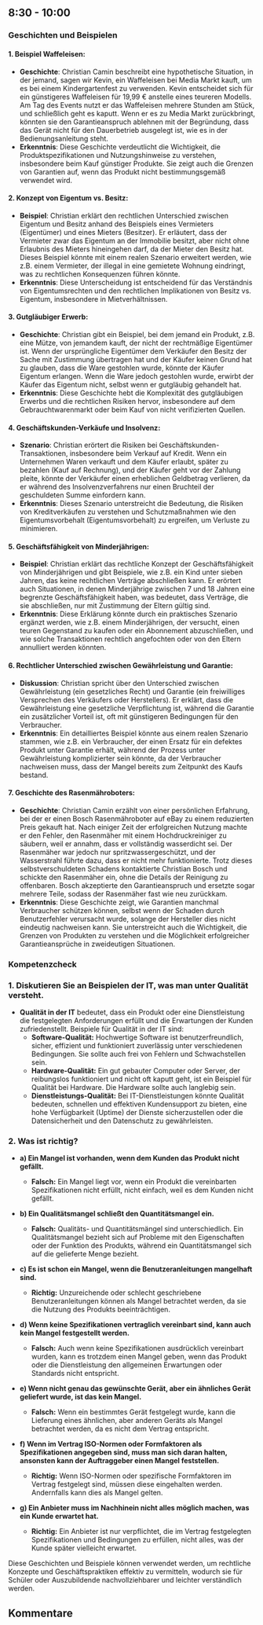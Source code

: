 ## 8:30 - 10:00

### Geschichten und Beispielen

#### 1. **Beispiel Waffeleisen**:

- **Geschichte**: Christian Camin beschreibt eine hypothetische Situation, in der jemand, sagen wir Kevin, ein Waffeleisen bei Media Markt kauft, um es bei einem Kindergartenfest zu verwenden. Kevin entscheidet sich für ein günstigeres Waffeleisen für 19,99 € anstelle eines teureren Modells. Am Tag des Events nutzt er das Waffeleisen mehrere Stunden am Stück, und schließlich geht es kaputt. Wenn er es zu Media Markt zurückbringt, könnten sie den Garantieanspruch ablehnen mit der Begründung, dass das Gerät nicht für den Dauerbetrieb ausgelegt ist, wie es in der Bedienungsanleitung steht.
- **Erkenntnis**: Diese Geschichte verdeutlicht die Wichtigkeit, die Produktspezifikationen und Nutzungshinweise zu verstehen, insbesondere beim Kauf günstiger Produkte. Sie zeigt auch die Grenzen von Garantien auf, wenn das Produkt nicht bestimmungsgemäß verwendet wird.

#### 2. **Konzept von Eigentum vs. Besitz**:

- **Beispiel**: Christian erklärt den rechtlichen Unterschied zwischen Eigentum und Besitz anhand des Beispiels eines Vermieters (Eigentümer) und eines Mieters (Besitzer). Er erläutert, dass der Vermieter zwar das Eigentum an der Immobilie besitzt, aber nicht ohne Erlaubnis des Mieters hineingehen darf, da der Mieter den Besitz hat. Dieses Beispiel könnte mit einem realen Szenario erweitert werden, wie z.B. einem Vermieter, der illegal in eine gemietete Wohnung eindringt, was zu rechtlichen Konsequenzen führen könnte.
- **Erkenntnis**: Diese Unterscheidung ist entscheidend für das Verständnis von Eigentumsrechten und den rechtlichen Implikationen von Besitz vs. Eigentum, insbesondere in Mietverhältnissen.

#### 3. **Gutgläubiger Erwerb**:

- **Geschichte**: Christian gibt ein Beispiel, bei dem jemand ein Produkt, z.B. eine Mütze, von jemandem kauft, der nicht der rechtmäßige Eigentümer ist. Wenn der ursprüngliche Eigentümer dem Verkäufer den Besitz der Sache mit Zustimmung übertragen hat und der Käufer keinen Grund hat zu glauben, dass die Ware gestohlen wurde, könnte der Käufer Eigentum erlangen. Wenn die Ware jedoch gestohlen wurde, erwirbt der Käufer das Eigentum nicht, selbst wenn er gutgläubig gehandelt hat.
- **Erkenntnis**: Diese Geschichte hebt die Komplexität des gutgläubigen Erwerbs und die rechtlichen Risiken hervor, insbesondere auf dem Gebrauchtwarenmarkt oder beim Kauf von nicht verifizierten Quellen.

#### 4. **Geschäftskunden-Verkäufe und Insolvenz**:

- **Szenario**: Christian erörtert die Risiken bei Geschäftskunden-Transaktionen, insbesondere beim Verkauf auf Kredit. Wenn ein Unternehmen Waren verkauft und dem Käufer erlaubt, später zu bezahlen (Kauf auf Rechnung), und der Käufer geht vor der Zahlung pleite, könnte der Verkäufer einen erheblichen Geldbetrag verlieren, da er während des Insolvenzverfahrens nur einen Bruchteil der geschuldeten Summe einfordern kann.
- **Erkenntnis**: Dieses Szenario unterstreicht die Bedeutung, die Risiken von Kreditverkäufen zu verstehen und Schutzmaßnahmen wie den Eigentumsvorbehalt (Eigentumsvorbehalt) zu ergreifen, um Verluste zu minimieren.

#### 5. **Geschäftsfähigkeit von Minderjährigen**:

- **Beispiel**: Christian erklärt das rechtliche Konzept der Geschäftsfähigkeit von Minderjährigen und gibt Beispiele, wie z.B. ein Kind unter sieben Jahren, das keine rechtlichen Verträge abschließen kann. Er erörtert auch Situationen, in denen Minderjährige zwischen 7 und 18 Jahren eine begrenzte Geschäftsfähigkeit haben, was bedeutet, dass Verträge, die sie abschließen, nur mit Zustimmung der Eltern gültig sind.
- **Erkenntnis**: Diese Erklärung könnte durch ein praktisches Szenario ergänzt werden, wie z.B. einem Minderjährigen, der versucht, einen teuren Gegenstand zu kaufen oder ein Abonnement abzuschließen, und wie solche Transaktionen rechtlich angefochten oder von den Eltern annulliert werden könnten.

#### 6. **Rechtlicher Unterschied zwischen Gewährleistung und Garantie**:

- **Diskussion**: Christian spricht über den Unterschied zwischen Gewährleistung (ein gesetzliches Recht) und Garantie (ein freiwilliges Versprechen des Verkäufers oder Herstellers). Er erklärt, dass die Gewährleistung eine gesetzliche Verpflichtung ist, während die Garantie ein zusätzlicher Vorteil ist, oft mit günstigeren Bedingungen für den Verbraucher.
- **Erkenntnis**: Ein detailliertes Beispiel könnte aus einem realen Szenario stammen, wie z.B. ein Verbraucher, der einen Ersatz für ein defektes Produkt unter Garantie erhält, während der Prozess unter Gewährleistung komplizierter sein könnte, da der Verbraucher nachweisen muss, dass der Mangel bereits zum Zeitpunkt des Kaufs bestand.

#### 7. **Geschichte des Rasenmähroboters**:

- **Geschichte**: Christian Camin erzählt von einer persönlichen Erfahrung, bei der er einen Bosch Rasenmähroboter auf eBay zu einem reduzierten Preis gekauft hat. Nach einiger Zeit der erfolgreichen Nutzung machte er den Fehler, den Rasenmäher mit einem Hochdruckreiniger zu säubern, weil er annahm, dass er vollständig wasserdicht sei. Der Rasenmäher war jedoch nur spritzwassergeschützt, und der Wasserstrahl führte dazu, dass er nicht mehr funktionierte. Trotz dieses selbstverschuldeten Schadens kontaktierte Christian Bosch und schickte den Rasenmäher ein, ohne die Details der Reinigung zu offenbaren. Bosch akzeptierte den Garantieanspruch und ersetzte sogar mehrere Teile, sodass der Rasenmäher fast wie neu zurückkam.
- **Erkenntnis**: Diese Geschichte zeigt, wie Garantien manchmal Verbraucher schützen können, selbst wenn der Schaden durch Benutzerfehler verursacht wurde, solange der Hersteller dies nicht eindeutig nachweisen kann. Sie unterstreicht auch die Wichtigkeit, die Grenzen von Produkten zu verstehen und die Möglichkeit erfolgreicher Garantieansprüche in zweideutigen Situationen.

### Kompetenzcheck

### 1. **Diskutieren Sie an Beispielen der IT, was man unter Qualität versteht.**

- **Qualität in der IT** bedeutet, dass ein Produkt oder eine Dienstleistung die festgelegten Anforderungen erfüllt und die Erwartungen der Kunden zufriedenstellt. Beispiele für Qualität in der IT sind:
  - **Software-Qualität:** Hochwertige Software ist benutzerfreundlich, sicher, effizient und funktioniert zuverlässig unter verschiedenen Bedingungen. Sie sollte auch frei von Fehlern und Schwachstellen sein.
  - **Hardware-Qualität:** Ein gut gebauter Computer oder Server, der reibungslos funktioniert und nicht oft kaputt geht, ist ein Beispiel für Qualität bei Hardware. Die Hardware sollte auch langlebig sein.
  - **Dienstleistungs-Qualität:** Bei IT-Dienstleistungen könnte Qualität bedeuten, schnellen und effektiven Kundensupport zu bieten, eine hohe Verfügbarkeit (Uptime) der Dienste sicherzustellen oder die Datensicherheit und den Datenschutz zu gewährleisten.

### 2. **Was ist richtig?**

- **a) Ein Mangel ist vorhanden, wenn dem Kunden das Produkt nicht gefällt.**

  - **Falsch:** Ein Mangel liegt vor, wenn ein Produkt die vereinbarten Spezifikationen nicht erfüllt, nicht einfach, weil es dem Kunden nicht gefällt.

- **b) Ein Qualitätsmangel schließt den Quantitätsmangel ein.**

  - **Falsch:** Qualitäts- und Quantitätsmängel sind unterschiedlich. Ein Qualitätsmangel bezieht sich auf Probleme mit den Eigenschaften oder der Funktion des Produkts, während ein Quantitätsmangel sich auf die gelieferte Menge bezieht.

- **c) Es ist schon ein Mangel, wenn die Benutzeranleitungen mangelhaft sind.**

  - **Richtig:** Unzureichende oder schlecht geschriebene Benutzeranleitungen können als Mangel betrachtet werden, da sie die Nutzung des Produkts beeinträchtigen.

- **d) Wenn keine Spezifikationen vertraglich vereinbart sind, kann auch kein Mangel festgestellt werden.**

  - **Falsch:** Auch wenn keine Spezifikationen ausdrücklich vereinbart wurden, kann es trotzdem einen Mangel geben, wenn das Produkt oder die Dienstleistung den allgemeinen Erwartungen oder Standards nicht entspricht.

- **e) Wenn nicht genau das gewünschte Gerät, aber ein ähnliches Gerät geliefert wurde, ist das kein Mangel.**

  - **Falsch:** Wenn ein bestimmtes Gerät festgelegt wurde, kann die Lieferung eines ähnlichen, aber anderen Geräts als Mangel betrachtet werden, da es nicht dem Vertrag entspricht.

- **f) Wenn im Vertrag ISO-Normen oder Formfaktoren als Spezifikationen angegeben sind, muss man sich daran halten, ansonsten kann der Auftraggeber einen Mangel feststellen.**

  - **Richtig:** Wenn ISO-Normen oder spezifische Formfaktoren im Vertrag festgelegt sind, müssen diese eingehalten werden. Andernfalls kann dies als Mangel gelten.

- **g) Ein Anbieter muss im Nachhinein nicht alles möglich machen, was ein Kunde erwartet hat.**
  - **Richtig:** Ein Anbieter ist nur verpflichtet, die im Vertrag festgelegten Spezifikationen und Bedingungen zu erfüllen, nicht alles, was der Kunde später vielleicht erwartet.

Diese Geschichten und Beispiele können verwendet werden, um rechtliche Konzepte und Geschäftspraktiken effektiv zu vermitteln, wodurch sie für Schüler oder Auszubildende nachvollziehbarer und leichter verständlich werden.

## Kommentare

<br />
<br />

<Comments />

